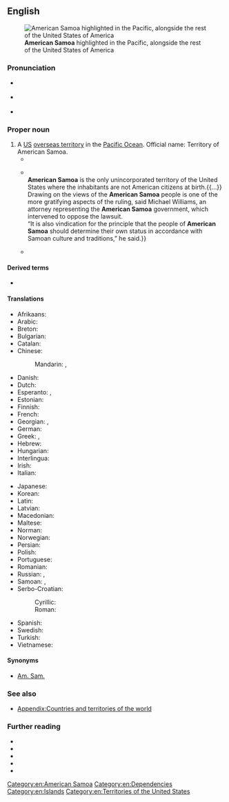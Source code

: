 ==English==
{{Wikipedia}}
{{commonscat}}
[[File:American Samoa in United States.svg|thumb|right|'''American Samoa''' highlighted in the Pacific, alongside the rest of the United States of America]]

===Pronunciation===
* {{a|UK}} {{IPA|en|/əˈmɛɹ.ɪ.kən səˈməʊ.ə/}}
* {{a|US}} {{IPA|en|/əˈmɛɹ.ɪ.kən səˈmoʊ.ə/}}
* {{audio|en|en-us-American Samoa.ogg|Audio (US)}}

===Proper noun===
{{en-proper noun}}

# A [[US]] [[overseas territory]] in the [[Pacific Ocean]]. Official name: Territory of American Samoa.
#* {{quote-journal
|en
|date=April 29, 1899
|journal=Friends' Intelligencer
|url=https://archive.org/details/sim_friends-intelligencer_1899-04-29_56_17/
|location=[[Philadelphia]]
|volume=LVI
|issue=17
|issn=0362-8965
|oclc=10359090
|page=329
|pageurl=https://archive.org/details/sim_friends-intelligencer_1899-04-29_56_17/page/329/
|column=2
|text=SECRETARY James G. Blaine, on April 11, 1889, instructed the '''American Samoa''' commissioners at Berlin that the plan of governing natives without their consent was "not in harmony with the established policy of this government."}}
#* {{quote-web
|en
|date=June 16, 2021
|last=Kelleher
|first=Jennifer Sinco
|title=American Samoa culture plays role in US citizenship ruling
|archiveurl=https://web.archive.org/web/20210616050115/https://apnews.com/article/american-samoa-cultures-government-and-politics-ecb28f949187601ae97e65ae2d7ff7de
|archivedate=16 June 2021
|work={{w|AP News}}
|text=In a decision citing '''American Samoa''' cultural traditions, those born in the U.S. territory shouldn’t have citizenship automatically forced on them, a federal appeals court ruled Wednesday.{{...}}<br>'''American Samoa''' is the only unincorporated territory of the United States where the inhabitants are not American citizens at birth.{{...}}<br>Drawing on the views of the '''American Samoa''' people is one of the more gratifying aspects of the ruling, said Michael Williams, an attorney representing the '''American Samoa''' government, which intervened to oppose the lawsuit.<br>“It is also vindication for the principle that the people of '''American Samoa''' should determine their own status in accordance with Samoan culture and traditions,” he said.}}
#* {{seemoreCites|en}}

====Derived terms====
* {{l|en|American Samoan}}

====Translations====
{{trans-top|US overseas territory in Oceania}}
* Afrikaans: {{t|af|Amerikaans-Samoa}}
* Arabic: {{t|ar|سَامُوَّا اَلْأَمْرِيكِيَّة|f}}
* Breton: {{t|br|Samoa Amerikan}}
* Bulgarian: {{t|bg|Америка́нски Само́а|m}}
* Catalan: {{t+|ca|Samoa Nord-americana|f}}
* Chinese:
*: Mandarin: {{t+|cmn|美屬薩摩亞}}, {{t+|cmn|美属萨摩亚|tr=Měishǔ Sàmóyà}}
* Danish: {{t+|da|Amerikansk Samoa}}
* Dutch: {{t+|nl|Amerikaans-Samoa}}
* Esperanto: {{t|eo|Samoo Usona}}, {{t|eo|Usona Samoo}}
* Estonian: {{t+|et|Ameerika Samoa}}
* Finnish: {{t+|fi|Amerikan Samoa}}
* French: {{t+|fr|Samoa américaines|f-p}}
* Georgian: {{t|ka|ამერიკის სამოა}}, {{t|ka|აღმოსავლეთი სამოა}}
* German: {{t+|de|Amerikanisch-Samoa|n}}
* Greek: {{t+|el|Αμερικανική Σαμόα}}, {{t|el|Αμερικανικές Σαμόα}}
* Hebrew: {{t|he|סָמוֹאָה הָאָמֶרִיקָנִית|tr=Samoa ha-Americanit}}
* Hungarian: {{t+|hu|Amerikai Szamoa}}
* Interlingua: {{t|ia|Samoa American}}
* Irish: {{t|ga|Samó Mheiriceá|m}}
* Italian: {{t|it|Samoa americane}}
{{trans-mid}}
* Japanese: {{t|ja|アメリカン・サモア|tr=Amerikan-Samoa}}
* Korean: {{t|ko|^미국령 ^사모아}}
* Latin: {{t|la|Samoa Americana|f}}
* Latvian: {{t|lv|Amerikāņu Samoa|f}}
* Macedonian: {{t|mk|Амери́канска Само́а|f}}
* Maltese: {{t-check|mt|Samoa Amerikana|alt=Is-Samoa Amerikana}}
* Norman: {{t|nrf|Samoa Améthitchain|m}}
* Norwegian: {{t|no|Amerikansk Samoa}}
* Persian: {{t|fa|ساموآی آمریکا}}
* Polish: {{t+|pl|Samoa Amerykańskie|n}}
* Portuguese: {{t+|pt|Samoa Americana}}
* Romanian: {{t|ro|Samoa Americană|f}}
* Russian: {{t+|ru|Америка́нское Само́а|n}}, {{t|ru|Восто́чное Само́а|n}}
* Samoan: {{t|sm|Amerika Sāmoa}}, {{t|sm|Teritori o Amerika Sāmoa}}
* Serbo-Croatian:
*: Cyrillic: {{t-check|sh|Америчка Самоа}}
*: Roman: {{t-check|sh|Američka Samoa}}
* Spanish: {{t+|es|Samoa Americana|f}}
* Swedish: {{t+|sv|Amerikanska Samoa}}
* Turkish: {{t|tr|Amerikan Samoası}}
* Vietnamese: {{t|vi|Samoa thuộc Mỹ}}
{{trans-bottom}}

====Synonyms====
* [[Am. Sam.]]

===See also===
* [[Appendix:Countries and territories of the world]]
{{table:USA/en}}

===Further reading===
* {{R:Collins English Dictionary}}
* {{R:Lexico|pos=pn}}
* {{R:OneLook}}
* {{R:Merriam-Webster Online}}
* {{R:TheFreeDictionary}}

[[Category:en:American Samoa]]
[[Category:en:Dependencies]]
[[Category:en:Islands]]
[[Category:en:Territories of the United States]]